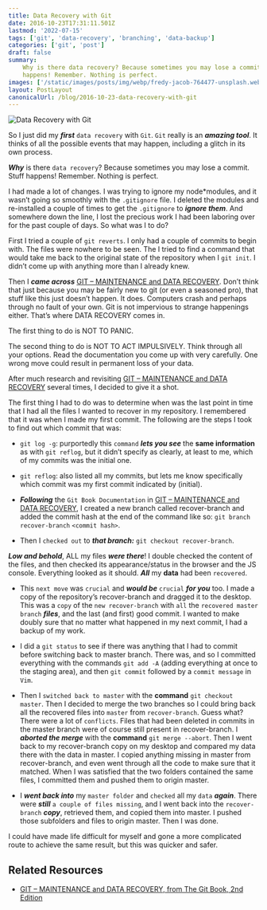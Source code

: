 ```yaml
---
title: Data Recovery with Git
date: 2016-10-23T17:31:11.501Z
lastmod: '2022-07-15'
tags: ['git', 'data-recovery', 'branching', 'data-backup']
categories: ['git', 'post']
draft: false
summary:
    Why is there data recovery? Because sometimes you may lose a commit. Stuff
    happens! Remember. Nothing is perfect.
images: ['/static/images/posts/img/webp/fredy-jacob-764477-unsplash.webp']
layout: PostLayout
canonicalUrl: /blog/2016-10-23-data-recovery-with-git
---
```


![Data Recovery with Git](/static/images/posts/img/webp/fredy-jacob-764477-unsplash.webp)

So I just did my **_first_** `data recovery` with `Git`. `Git` really is an
**_amazing tool_**. It thinks of all the possible events that may happen,
including a glitch in its own process.

**_Why_** is there `data recovery`? Because sometimes you may lose a commit.
Stuff happens! Remember. Nothing is perfect.

I had made a lot of changes. I was trying to ignore my node\*modules, and it
wasn’t going so smoothly with the `.gitignore` file. I deleted the modules and
re-installed a couple of times to get the `.gitignore` to **_ignore them_**. And
somewhere down the line, I lost the precious work I had been laboring over for
the past couple of days. So what was I to do?

First I tried a couple of `git reverts`. I only had a couple of commits to begin
with. The files were nowhere to be seen. The I tried to find a command that
would take me back to the original state of the repository when I `git init`. I
didn’t come up with anything more than I already knew.

Then I **_came across_**
[GIT – MAINTENANCE and DATA RECOVERY](https://git-scm.com/book/en/v2/Git-Internals-Maintenance-and-Data-Recovery).
Don’t think that just because you may be fairly new to git (or even a seasoned
pro), that stuff like this just doesn’t happen. It does. Computers crash and
perhaps through no fault of your own. Git is not impervious to strange
happenings either. That’s where DATA RECOVERY comes in.

The first thing to do is NOT TO PANIC.

The second thing to do is NOT TO ACT IMPULSIVELY. Think through all your
options. Read the documentation you come up with very carefully. One wrong move
could result in permanent loss of your data.

After much research and revisiting
[GIT – MAINTENANCE and DATA RECOVERY](https://git-scm.com/book/en/v2/Git-Internals-Maintenance-and-Data-Recovery)
several times, I decided to give it a shot.

The first thing I had to do was to determine when was the last point in time
that I had all the files I wanted to recover in my repository. I remembered that
it was when I made my first commit. The following are the steps I took to find
out which commit that was:

-   `git log -g`: purportedly this `command` **_lets you see_** the **same
    information** as with `git reflog`, but it didn’t specify as clearly, at
    least to me, which of my commits was the initial one.

-   `git reflog`: also listed all my commits, but lets me know specifically
    which commit was my first commit indicated by (initial).

-   **_Following_** the `Git Book Documentation` in
    [GIT – MAINTENANCE and DATA RECOVERY](https://git-scm.com/book/en/v2/Git-Internals-Maintenance-and-Data-Recovery),
    I created a new branch called recover-branch and added the commit hash at
    the end of the command like so: `git branch recover-branch` `<commit hash>`.

-   Then I `checked out` to **_that branch:_** `git checkout recover-branch`.

**_Low and behold_**, ALL my files **_were there_**! I double checked the
content of the files, and then checked its appearance/status in the browser and
the JS console. Everything looked as it should. **_All_** my **data** had been
`recovered`.

-   This `next move` was `crucial` and **_would be_** `crucial` **_for you_**
    too. I made a copy of the repository’s recover-branch and dragged it to the
    desktop. This was a `copy` of the `new recover-branch` with `all` the
    `recovered master branch` **_files_**, and the last (and first) good commit.
    I wanted to make doubly sure that no matter what happened in my next commit,
    I had a backup of my work.

-   I did a `git status` to see if there was anything that I had to commit
    before switching back to master branch. There was, and so I committed
    everything with the commands `git add -A` (adding everything at once to the
    staging area), and then `git commit` followed by a `commit message` in
    `Vim`.

-   Then I `switched back to master` with the **command** `git checkout master`.
    Then I decided to merge the two branches so I could bring back all the
    recovered files into `master` from `recover-branch`. Guess what? There were
    a lot of `conflicts`. Files that had been deleted in commits in the master
    branch were of course still present in recover-branch. I **_aborted the
    merge_** with the **command** `git merge --abort`. Then I went back to my
    recover-branch copy on my desktop and compared my data there with the data
    in master. I copied anything missing in master from recover-branch, and even
    went through all the code to make sure that it matched. When I was satisfied
    that the two folders contained the same files, I committed them and pushed
    them to origin master.

-   I **_went back into_** my `master folder` and `checked` all my `data`
    **_again_**. There were **_still_** `a couple of files missing`, and I went
    back into the `recover-branch` **_copy_**, retrieved them, and copied them
    into master. I pushed those subfolders and files to origin master. Then I
    was done.

I could have made life difficult for myself and gone a more complicated route to
achieve the same result, but this was quicker and safer.

## Related Resources

-   [GIT – MAINTENANCE and DATA RECOVERY, from The Git Book, 2nd Edition](https://git-scm.com/book/en/v2/Git-Internals-Maintenance-and-Data-Recovery)
